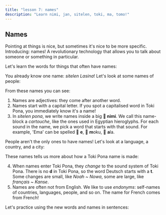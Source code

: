 ```yaml
---
title: "lesson 7: names"
description: "Learn nimi, jan, sitelen, toki, ma, tomo!"
---
```



## Names

Pointing at things is nice, but sometimes it's nice to be more specific. Introducing: names! A revolutionary technology that allows you to talk about someone or something in particular.

Let's learn the words for things that often have names:

<List>
  <Word sl="nimi" m="name, word" />
  <Word sl="jan" m="person" />
  <Word sl="sitelen" m="image, writing; to draw, to write" />
  <Word sl="toki" m="speech, language; to talk, to speak" />
  <Word sl="ma" m="land, country" />
  <Word sl="tomo" m="building, room, home" />
</List>

You already know one name: _sitelen Lasina_! Let's look at some names of people:

<List>
  <Sentence sl="jan Nowa" m="person named Noah (from English 'Noah')" />
  <Sentence sl="jan Ema" m="person named Emma (from English 'Emma')" />
</List>

From these names you can see:

1. Names are adjectives: they come after another word.
2. Names start with a capital letter. If you spot a capitalised word in Toki Pona, you immediately know it's a name!
3. In _sitelen pona_, we write names inside a big **󱥂 nimi**. We call this name-block a _cartouche_, like the ones used in Egyptian hieroglyphs. For each sound in the name, we pick a word that starts with that sound. For example, 'Ema' can be spelled 󱤉 **e**, 󱤶 **m**oku, 󱤂 **a**la. 

People aren't the only ones to have names! Let's look at a language, a country, and a city:

<List>
  <Sentence
    sl="toki Kanse"
    m="language named French (from French 'français')"
  />
  <Sentence sl="ma Tosi" m="land named Germany (from German 'Deutsch')" />
  <Sentence
    sl="ma tomo Loma"
    m="land of buildings named Rome (from Latin 'Rōma')"
  />
</List>

These names tells us more about how a Toki Pona name is made:

4. When names enter Toki Pona, they _change_ to the sound system of Toki Pona. There is no **d** in Toki Pona, so the word Deutsch starts with a **t**. Some changes are small, like _Noah_ ~ _Nowa_, some are large, like _français_ ~ _Kanse_.
5. Names are often not from English. We like to use _endonyms_: self-names of countries, languages, people, and so on. The name for French comes from French!

Let's practice using the new words and names in sentences:

<List>
  <Sentence sl="waso li lukin e ma." m="The bird looks at the land." />
  <Sentence sl="jan li toki e tomo." m="People speak about a house." />
  <Sentence sl="jan pona li toki pona." m="Pleasant people speak well." />
  <Sentence sl="nimi ona li jan Kenta." m="His name is Kenta." />
  <Sentence sl="jan Sunita li sitelen e pipi." m="Sunita draws a bug." />
  <Sentence sl="jan Nina li toki Kanse." m="Nina speaks French." />
  <Sentence sl="jan Ema li sona pona e ma Tosi." m="Emma knows Germany well." />
</List>
